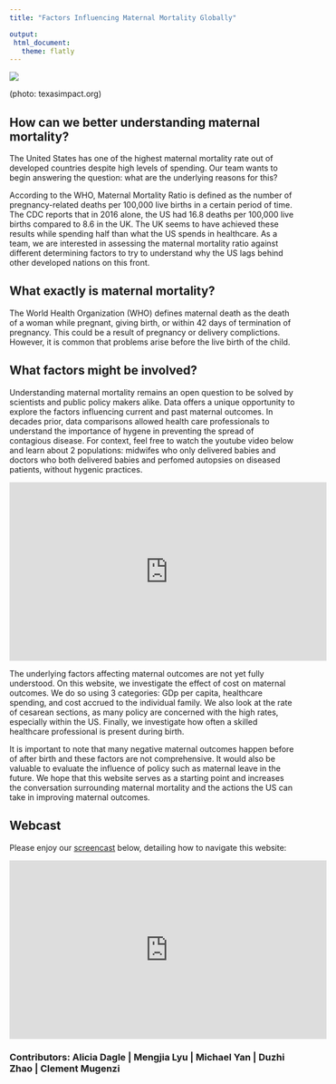 ```yaml
---
title: "Factors Influencing Maternal Mortality Globally"

output: 
 html_document:
   theme: flatly
---
```


![](Pictures/mothers.jpg)


(photo: texasimpact.org)


## How can we better understanding maternal mortality?

The United States has one of the highest maternal mortality rate out of developed countries despite high levels of spending. Our team wants to begin answering the question: what are the underlying reasons for this? 

According to the WHO, Maternal Mortality Ratio is defined as the number of pregnancy-related deaths per 100,000 live births in a certain period of time. The CDC reports that in 2016 alone, the US had 16.8 deaths per 100,000 live births compared to 8.6 in the UK. The UK seems to have achieved these results while spending half than what the US spends in healthcare. As a team, we are interested in assessing the maternal mortality ratio against different determining factors to try to understand why the US lags behind other developed nations on this front.


## What exactly is maternal mortality?

The World Health Organization (WHO) defines maternal death as the death of a woman while pregnant, giving birth, or within 42 days of termination of pregnancy. This could be a result of pregnancy or delivery complictions. However, it is common that problems arise before the live birth of the child.



## What factors might be involved?

Understanding maternal mortality remains an open question to be solved by scientists and public policy makers alike. Data offers a unique opportunity to explore the factors influencing current and past maternal outcomes. In decades prior, data comparisons allowed health care professionals to understand the importance of hygene in preventing the spread of contagious disease. For context, feel free to watch the youtube video below and learn about 2 populations: midwifes who only delivered babies and doctors who both delivered babies and perfomed autopsies on diseased patients, without hygenic practices.


<iframe width="560" height="315" src="https://www.youtube.com/embed/6Ju8yP_ZHR0" frameborder="0" allow="accelerometer; autoplay; encrypted-media; gyroscope; picture-in-picture" allowfullscreen></iframe>


The underlying factors affecting maternal outcomes are not yet fully understood. On this website, we investigate the effect of cost on maternal outcomes. We do so using 3 categories: GDp per capita, healthcare spending, and cost accrued to the individual family. We also look at the rate of cesarean sections, as many policy are concerned with the high rates, especially within the US. Finally, we investigate how often a skilled healthcare professional is present during birth.

It is important to note that many negative maternal outcomes happen before of after birth and these factors are not comprehensive. It would also be valuable to evaluate the influence of policy such as maternal leave in the future. We hope that this website serves as a starting point and increases the conversation surrounding maternal mortality and the actions the US can take in improving maternal outcomes.



## Webcast

Please enjoy our [screencast](https://www.youtube.com/watch?v=YHZdqtQh6uw&feature=youtu.be) below, detailing how to navigate this website:


<iframe width="560" height="315" src="https://www.youtube.com/embed/YHZdqtQh6uw&feature=youtu.be" frameborder="0" allow="accelerometer; autoplay; encrypted-media; gyroscope; picture-in-picture" allowfullscreen></iframe>


<h3>Contributors: Alicia Dagle | Mengjia Lyu | Michael Yan | Duzhi Zhao | Clement Mugenzi  </h3>



